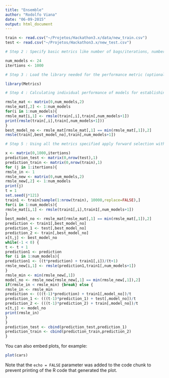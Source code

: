 ```yaml
---
title: "Ensemble"
author: "Rodolfo Viana"
date: "06-09-2015"
output: html_document
---
```




```r
train <- read.csv("~/Projetos/Hackathon3.x/data/new_train.csv")
test <- read.csv("~/Projetos/Hackathon3.x/new_test.csv")

# Step 2 : Specify basic metrics like number of bags/iterations, number of learners/models

num_models <- 24
itertions <- 1000

# Step 3 : Load the library needed for the performance metric (optional)

library(Metrics)

# Step 4 : Calculating individual performance of models for establishing benchmarks

rmsle_mat <- matrix(0,num_models,2)
rmsle_mat[,2] <- 1:num_models
for(i in 1:num_models){
rmsle_mat[i,1] <- rmsle(train[,i],train[,num_models+1])
print(rmsle(train[,i],train[,num_models+1]))
}
best_model_no <- rmsle_mat[rmsle_mat[,1] == min(rmsle_mat[,1]),2]
rmsle(train[,best_model_no],train[,num_models+1])

# Step 5 : Using all the metrics specified apply forward selection with replacement in 1000 bags

x <- matrix(0,1000,itertions)
prediction_test <- matrix(0,nrow(test),1)
prediction_train <- matrix(0,nrow(train),1)
for (j in 1:itertions){
rmsle_in <- 1
rmsle_new <- matrix(0,num_models,2)
rmsle_new[,2] <- 1:num_models
print(j)
t = 1
set.seed(j*121)
train1 <- train[sample(1:nrow(train), 10000,replace=FALSE),]
for(i in 1:num_models){
rmsle_mat[i,1] <- rmsle(train1[,i],train1[,num_models+1])
}
best_model_no <- rmsle_mat[rmsle_mat[,1] == min(rmsle_mat[,1]),2]
prediction <- train1[,best_model_no]
prediction_1 <- test[,best_model_no]
prediction_2 <- train[,best_model_no]
x[t,j] <- best_model_no
while(-1 < 0) {
t <- t + 1
prediction1 <- prediction
for (i in 1:num_models){
prediction1 <- ((t*prediction) + train1[,i])/(t+1)
rmsle_new[i,1] <- rmsle(prediction1,train1[,num_models+1])
}
rmsle_min <- min(rmsle_new[,1])
model_no <- rmsle_new[rmsle_new[,1] == min(rmsle_new[,1]),2]
if(rmsle_in < rmsle_min) {break} else {
rmsle_in <- rmsle_min
prediction <- (((t-1)*prediction) + train1[,model_no])/t
prediction_1 <- (((t-1)*prediction_1) + test[,model_no])/t
prediction_2 <- (((t-1)*prediction_2) + train[,model_no])/t
x[t,j] <- model_no
print(rmsle_in)
}
}
prediction_test <- cbind(prediction_test,prediction_1)
prediction_train <- cbind(prediction_train,prediction_2)
}

```

You can also embed plots, for example:

```r
plot(cars)
```

Note that the `echo = FALSE` parameter was added to the code chunk to prevent printing of the R code that generated the plot.
